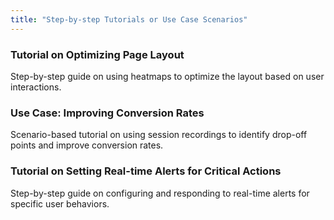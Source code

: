 ```yaml
---
title: "Step-by-step Tutorials or Use Case Scenarios"
---
```

### Tutorial on Optimizing Page Layout

Step-by-step guide on using heatmaps to optimize the layout based on user interactions.

### Use Case: Improving Conversion Rates

Scenario-based tutorial on using session recordings to identify drop-off points and improve conversion rates.

### Tutorial on Setting Real-time Alerts for Critical Actions

Step-by-step guide on configuring and responding to real-time alerts for specific user behaviors.

